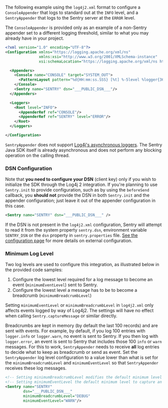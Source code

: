 The following example using the `log4j2.xml` format to configure a `ConsoleAppender` that logs to standard out at the `INFO` level, and a `SentryAppender` that logs to the Sentry server at the `ERROR` level.

<Note>

The `ConsoleAppender` is provided only as an example of a non-Sentry appender set to a different logging threshold, similar to what you may already have in your project.

</Note>

```xml
<?xml version="1.0" encoding="UTF-8"?>
<Configuration xmlns="https://logging.apache.org/xml/ns"
               xmlns:xsi="http://www.w3.org/2001/XMLSchema-instance"
               xsi:schemaLocation="https://logging.apache.org/xml/ns https://logging.apache.org/xml/ns/log4j-config-2.xsd">

  <Appenders>
    <Console name="CONSOLE" target="SYSTEM_OUT">
      <PatternLayout pattern="%d{HH:mm:ss.SSS} [%t] %-5level %logger{36} - %msg%n"/>
    </Console>
    <Sentry name="SENTRY" dsn="___PUBLIC_DSN___"/>
  </Appenders>

  <Loggers>
    <Root level="INFO">
      <AppenderRef ref="CONSOLE"/>
      <AppenderRef ref="SENTRY" level="ERROR"/>
    </Root>
  </Loggers>

</Configuration>
```

`SentryAppender` does not support [Log4j's asynchronous loggers](https://logging.apache.org/log4j/2.x/manual/async.html). The Sentry Java SDK itself is already asynchronous and does not perform any blocking operation on the calling thread.

### DSN Configuration

Note that **you need to configure your DSN** (client key) only if you wish to initialize the SDK through the Log4j 2 integration. If you're planning to use `Sentry.init` to provide configuration, such as by using the `beforeSend` callback, you **should not** provide the DSN in both `Sentry.init` and the appender configuration; just leave it out of the appender configuration in this case.

```xml
<Sentry name="SENTRY" dsn="___PUBLIC_DSN___" />
```

If the DSN is not present in the `log4j2.xml` configuration, Sentry will attempt to read it from the system property `sentry.dsn`, environment variable `SENTRY_DSN` or the `dsn` property in `sentry.properties` file. [See the configuration page](/platforms/java/configuration/) for more details on external configuration.

### Minimum Log Level

Two log levels are used to configure this integration, as illustrated below in the provided code samples:

1. Configure the lowest level required for a log message to become an event (`minimumEventLevel`) sent to Sentry.
2. Configure the lowest level a message has to be to become a breadcrumb (`minimumBreadcrumbLevel`)

<Note>

Setting `minimumEventLevel` or `minimumBreadcrumbLevel` in `log4j2.xml` only affects events logged by way of Log4j2. The settings will have no effect when calling `Sentry.captureMessage` or similar directly.

</Note>

Breadcrumbs are kept in memory (by default the last 100 records) and are sent with events. For example, by default, if you log 100 entries with `logger.info` or `logger.warn`, no event is sent to Sentry. If you then log with `logger.error`, an event is sent to Sentry that includes those 100 `info` or `warn` messages. For this to work, `SentryAppender` needs to receive **all** log entries to decide what to keep as breadcrumb or send as event. Set the `SentryAppender` log level configuration to a value lower than what is set for the `minimumBreadcrumbLevel` and `minimumEventLevel` so that `SentryAppender` receives these log messages.


```xml
<!-- Setting minimumBreadcrumbLevel modifies the default minimum level to add breadcrumbs from INFO to DEBUG  -->
<!-- Setting minimumEventLevel the default minimum level to capture an event from ERROR to WARN  -->
<Sentry name="SENTRY"
        dsn="___PUBLIC_DSN___"
        minimumBreadcrumbLevel="DEBUG"
        minimumEventLevel="WARN"/>
```
